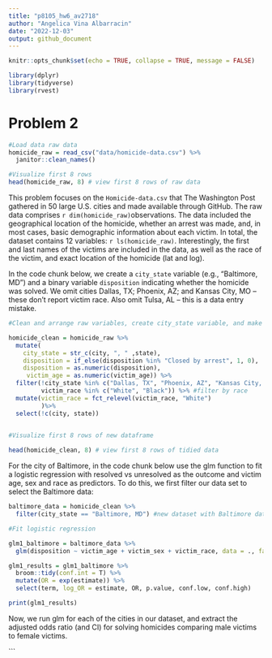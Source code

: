 ```yaml
---
title: "p8105_hw6_av2718"
author: "Angelica Vina Albarracin"
date: "2022-12-03"
output: github_document
---
```


```r
knitr::opts_chunk$set(echo = TRUE, collapse = TRUE, message = FALSE)

library(dplyr)
library(tidyverse)
library(rvest)

```

# Problem 2

```r
#Load data raw data
homicide_raw = read_csv("data/homicide-data.csv") %>% 
  janitor::clean_names()

#Visualize first 8 rows
head(homicide_raw, 8) # view first 8 rows of raw data
```

This problem focuses on the `Homicide-data.csv` that The Washington Post gathered in 50 large U.S. cities and made available through GitHub. The raw data comprises `r dim(homicide_raw)`observations. The data included the geographical location of the homicide, whether an arrest was made, and, in most cases, basic demographic information about each victim. In total, the dataset contains 12 variables: `r ls(homicide_raw)`. Interestingly, the first and last names of the victims are included in the data, as well as the race of the victim, and exact location of the homicide (lat and log).

In the code chunk below, we create a `city_state` variable (e.g., "Baltimore, MD") and a binary variable `disposition` indicating whether the homicide was solved. We omit cities Dallas, TX; Phoenix, AZ; and Kansas City, MO – these don’t report victim race. Also omit Tulsa, AL – this is a data entry mistake. 

```r
#Clean and arrange raw variables, create city_state variable, and make 'disposition' a binary variable

homicide_clean = homicide_raw %>% 
  mutate(
    city_state = str_c(city, ", " ,state), 
    disposition = if_else(disposition %in% "Closed by arrest", 1, 0),
    disposition = as.numeric(disposition),
     victim_age = as.numeric(victim_age)) %>% 
  filter(!city_state %in% c("Dallas, TX", "Phoenix, AZ", "Kansas City, MO", "Tulsa, AL"), #filter by city
         victim_race %in% c("White", "Black")) %>% #filter by race
  mutate(victim_race = fct_relevel(victim_race, "White")
         )%>% 
  select(!c(city, state))
    

#Visualize first 8 rows of new dataframe

head(homicide_clean, 8) # view first 8 rows of tidied data

```

For the city of Baltimore, in the code chunk below use the glm function to fit a logistic regression with resolved vs unresolved as the outcome and victim age, sex and race as predictors. To do this, we first filter our data set to select the Baltimore data:

```r
baltimore_data = homicide_clean %>% 
  filter(city_state == "Baltimore, MD") #new dataset with Baltimore data

#Fit logistic regression

glm1_baltimore = baltimore_data %>% 
  glm(disposition ~ victim_age + victim_sex + victim_race, data = ., family = binomial()) 

glm1_results = glm1_baltimore %>% 
  broom::tidy(conf.int = T) %>% 
  mutate(OR = exp(estimate)) %>%
  select(term, log_OR = estimate, OR, p.value, conf.low, conf.high) 

print(glm1_results)

```

Now, we run glm for each of the cities in our dataset, and extract the adjusted odds ratio (and CI) for solving homicides comparing male victims to female victims.



```

